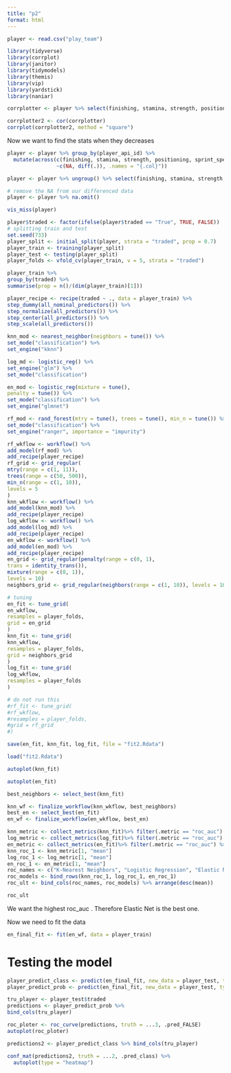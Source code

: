 ---
title: "p2"
format: html
---

```{r}
player <- read.csv("play_team")
```

```{r, message = F}
library(tidyverse)
library(corrplot)
library(janitor)
library(tidymodels)
library(themis)
library(vip)
library(yardstick)
library(naniar)
```

```{r}
corrplotter <- player %>% select(finishing, stamina, strength, positioning, sprint_speed, acceleration, short_passing, dribbling, reactions, vision) %>% na.omit()
```

```{r}
corrplotter2 <- cor(corrplotter)
corrplot(corrplotter2, method = "square")
```

Now we want to find the stats when they decreases

```{r}
player <- player %>% group_by(player_api_id) %>%
  mutate(across(c(finishing, stamina, strength, positioning, sprint_speed, acceleration, short_passing, dribbling, reactions, vision), 
                ~c(NA, diff(.)), .names = "{.col}"))
```

```{r}
player <- player %>% ungroup() %>% select(finishing, stamina, strength, positioning, sprint_speed, acceleration, short_passing, dribbling, reactions, vision, winrate, traded) 
```

```{r}
# remove the NA from our differenced data
player <- player %>% na.omit()
```

```{r}
vis_miss(player)
```

```{r}
player$traded <- factor(ifelse(player$traded == "True", TRUE, FALSE))
# splitting train and test
set.seed(733)
player_split <- initial_split(player, strata = "traded", prop = 0.7)
player_train <- training(player_split)
player_test <- testing(player_split)
player_folds <- vfold_cv(player_train, v = 5, strata = "traded")
```

```{r}
player_train %>%
group_by(traded) %>%
summarise(prop = n()/(dim(player_train)[1]))
```

```{r}
player_recipe <- recipe(traded ~ ., data = player_train) %>%
step_dummy(all_nominal_predictors()) %>%
step_normalize(all_predictors()) %>%
step_center(all_predictors()) %>%
step_scale(all_predictors())
```

```{r}
knn_mod <- nearest_neighbor(neighbors = tune()) %>%
set_mode("classification") %>%
set_engine("kknn")

log_md <- logistic_reg() %>%
set_engine("glm") %>%
set_mode("classification")

en_mod <- logistic_reg(mixture = tune(),
penalty = tune()) %>%
set_mode("classification") %>%
set_engine("glmnet")

rf_mod <- rand_forest(mtry = tune(), trees = tune(), min_n = tune()) %>%
set_mode("classification") %>%
set_engine("ranger", importance = "impurity")
```

```{r}
rf_wkflow <- workflow() %>%
add_model(rf_mod) %>%
add_recipe(player_recipe)
rf_grid <- grid_regular(
mtry(range = c(1, 11)),
trees(range = c(50, 500)),
min_n(range = c(1, 10)),
levels = 5
)
knn_wkflow <- workflow() %>%
add_model(knn_mod) %>%
add_recipe(player_recipe)
log_wkflow <- workflow() %>%
add_model(log_md) %>%
add_recipe(player_recipe)
en_wkflow <- workflow() %>%
add_model(en_mod) %>%
add_recipe(player_recipe)
en_grid <- grid_regular(penalty(range = c(0, 1),
trans = identity_trans()),
mixture(range = c(0, 1)),
levels = 10)
neighbors_grid <- grid_regular(neighbors(range = c(1, 10)), levels = 10)
```

```{r}
# tuning
en_fit <- tune_grid(
en_wkflow,
resamples = player_folds,
grid = en_grid
)
knn_fit <- tune_grid(
knn_wkflow,
resamples = player_folds,
grid = neighbors_grid
)
log_fit <- tune_grid(
log_wkflow,
resamples = player_folds
)
```

```{r}
# do not run this
#rf_fit <- tune_grid(
#rf_wkflow,
#resamples = player_folds,
#grid = rf_grid
#)

```

```{r}
save(en_fit, knn_fit, log_fit, file = "fit2.Rdata")
```

```{r}
load("fit2.Rdata")
```

```{r}
autoplot(knn_fit)
```

```{r}
autoplot(en_fit)
```

```{r}
best_neighbors <- select_best(knn_fit)
```

```{r}
knn_wf <- finalize_workflow(knn_wkflow, best_neighbors)
best_en <- select_best(en_fit)
en_wf <- finalize_workflow(en_wkflow, best_en)
```

```{r}
knn_metric <- collect_metrics(knn_fit)%>% filter(.metric == "roc_auc") %>% arrange(desc(mean))
log_metric <- collect_metrics(log_fit)%>% filter(.metric == "roc_auc") %>% arrange(desc(mean))
en_metric <- collect_metrics(en_fit)%>% filter(.metric == "roc_auc") %>% arrange(desc(mean))
knn_roc_1 <- knn_metric[1, "mean"]
log_roc_1 <- log_metric[1, "mean"]
en_roc_1 <- en_metric[1, "mean"]
roc_names <- c("K-Nearest Neighbors", "Logistic Regression", "Elastic Net")
roc_models <- bind_rows(knn_roc_1, log_roc_1, en_roc_1)
roc_ult <- bind_cols(roc_names, roc_models) %>% arrange(desc(mean))
```

```{r}
roc_ult

```

We want the highest roc_auc . Therefore Elastic Net is the best one.

Now we need to fit the data

```{r}
en_final_fit <- fit(en_wf, data = player_train)
```

# Testing the model

```{r}
player_predict_class <- predict(en_final_fit, new_data = player_test, type = "class")
player_predict_prob <- predict(en_final_fit, new_data = player_test, type = "prob")
```

```{r}
tru_player <- player_test$traded
predictions <- player_predict_prob %>%
bind_cols(tru_player)
```

```{r}
roc_ploter <- roc_curve(predictions, truth = ...3, .pred_FALSE)
autoplot(roc_ploter)
```

```{r}
predictions2 <- player_predict_class %>% bind_cols(tru_player)

conf_mat(predictions2, truth = ...2, .pred_class) %>%
  autoplot(type = "heatmap")
```
